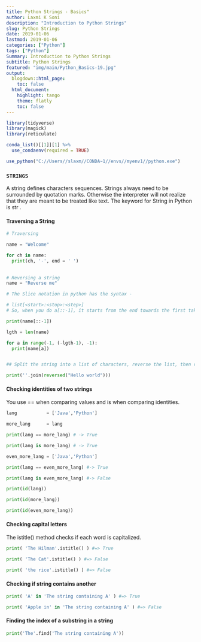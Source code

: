 ```yaml
---
title: Python Strings - Basics"
author: Laxmi K Soni 
description: "Introduction to Python Strings"
slug: Python Strings
date: 2019-01-06
lastmod: 2019-01-06
categories: ["Python"]
tags: ["Python"]
Summary: Introduction to Python Strings
subtitle: Python Strings
featured: "img/main/Python_Basics-19.jpg"
output:
  blogdown::html_page:
    toc: false
  html_document:
    highlight: tango
    theme: flatly
    toc: false
---
```



```r
library(tidyverse)
library(magick)
library(reticulate)

conda_list()[[1]][1] %>% 
  use_condaenv(required = TRUE)

use_python("C://Users//slaxm//CONDA~1//envs//myenv1//python.exe")

```


### `STRINGS`

A string defines characters sequences. Strings always need to be surrounded by quotation marks. Otherwise the interpreter will not realize that they are meant to be treated like text. The keyword for String in Python is str .

#### Traversing a String

```python

# Traversing

name = "Welcome"

for ch in name:
  print(ch, '-', end = ' ')
  
  
# Reversing a string
name = "Reverse me"

# The Slice notation in python has the syntax -

# list[<start>:<stop>:<step>]
# So, when you do a[::-1], it starts from the end towards the first taking each element. So it reverses a. This is applicable for lists/tuples as well.

print(name[::-1])

lgth = len(name)

for a in range(-1, (-lgth-1), -1):
  print(name[a])


## Split the string into a list of characters, reverse the list, then rejoin into a single string

print(''.join(reversed("Hello world")))

```

#### Checking identities of two strings

You use == when comparing values and is when comparing identities.

```python
lang           = ['Java','Python']

more_lang      = lang

print(lang == more_lang) # -> True

print(lang is more_lang) # -> True

even_more_lang = ['Java','Python']

print(lang == even_more_lang) #-> True

print(lang is even_more_lang) #-> False

print(id(lang))

print(id(more_lang))

print(id(even_more_lang))


```

#### Checking capital letters

The istitle() method checks if each word is capitalized.

```python

print( 'The Hilman'.istitle() ) #=> True

print( 'The Cat'.istitle() ) #=> False

print( 'the rice'.istitle() ) #=> False

```

#### Checking if string contains another 

```python

print( 'A' in 'The string containing A' ) #=> True

print( 'Apple in' in 'The string containing A' ) #=> False

```

#### Finding the index of a substring in a string

```python

print('The'.find('The string containing A'))


```



